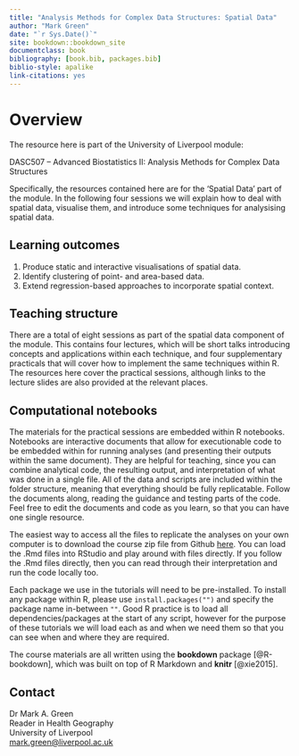 ```yaml
--- 
title: "Analysis Methods for Complex Data Structures: Spatial Data"
author: "Mark Green"
date: "`r Sys.Date()`"
site: bookdown::bookdown_site
documentclass: book
bibliography: [book.bib, packages.bib]
biblio-style: apalike
link-citations: yes
---
```


# Overview {-}

The resource here is part of the University of Liverpool module:

DASC507 – Advanced Biostatistics II: Analysis Methods for Complex Data Structures

Specifically, the resources contained here are for the 'Spatial Data' part of the module. In the following four sessions we will explain how to deal with spatial data, visualise them, and introduce some techniques for analysising spatial data.

## Learning outcomes {-}

1. Produce static and interactive visualisations of spatial data.
2. Identify clustering of point- and area-based data.
3. Extend regression-based approaches to incorporate spatial context.

## Teaching structure {-}

There are a total of eight sessions as part of the spatial data component of the module. This contains four lectures, which will be short talks introducing concepts and applications within each technique, and four supplementary practicals that will cover how to implement the same techniques within R. The resources here cover the practical sessions, although links to the lecture slides are also provided at the relevant places.

## Computational notebooks {-}

The materials for the practical sessions are embedded within R notebooks. Notebooks are interactive documents that allow for executionable code to be embedded within for running analyses (and presenting their outputs within the same document). They are helpful for teaching, since you can combine analytical code, the resulting output, and interpretation of what was done in a single file. All of the data and scripts are included within the folder structure, meaning that everything should be fully replicatable. Follow the documents along, reading the guidance and testing parts of the code. Feel free to edit the documents and code as you learn, so that you can have one single resource. 

The easiest way to access all the files to replicate the analyses on your own computer is to download the course zip file from Github [here](https://github.com/markagreen/spatial_data/archive/refs/heads/main.zip). You can load the .Rmd files into RStudio and play around with files directly. If you follow the .Rmd files directly, then you can read through their interpretation and run the code locally too.

Each package we use in the tutorials will need to be pre-installed. To install any package within R, please use `install.packages("")` and specify the package name in-between `""`. Good R practice is to load all dependencies/packages at the start of any script, however for the purpose of these tutorials we will load each as and when we need them so that you can see when and where they are required.

The course materials are all written using the **bookdown** package [@R-bookdown], which was built on top of R Markdown and **knitr** [@xie2015].

## Contact {-}

Dr Mark A. Green \
Reader in Health Geography \
University of Liverpool \
<mark.green@liverpool.ac.uk>


